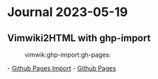 = Journal 2023-05-19 =

== Vimwiki2HTML with ghp-import ==
:vimwik:ghp-import:gh-pages:

- [[https://github.com/c-w/ghp-import#github-pages-import|Github Pages Import]]
- [[https://pages.github.com/|Github Pages]]

